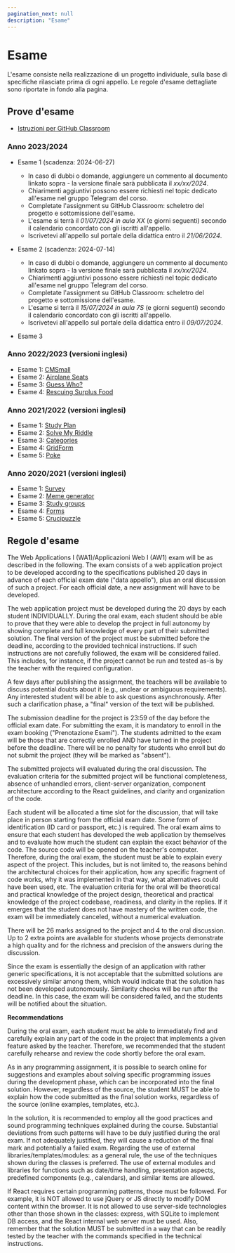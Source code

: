 ```yaml
---
pagination_next: null
description: "Esame"
---
```


# Esame

L'esame consiste nella realizzazione di un progetto individuale, sulla base di specifiche rilasciate prima di ogni appello. Le regole d'esame dettagliate sono riportate in fondo alla pagina.

## Prove d'esame

- [Istruzioni per GitHub Classroom](https://polito-wa1-aw1-2023.github.io/materials/GH-Classroom-Instructions.pdf)

### Anno 2023/2024

- Esame 1 (scadenza: 2024-06-27)
  - In caso di dubbi o domande, aggiungere un commento al documento linkato sopra - la versione finale sarà pubblicata il *xx/xx/2024*.
  - Chiarimenti aggiuntivi possono essere richiesti nel topic dedicato all'esame nel gruppo Telegram del corso.
  - Completate l'assignment su GitHub Classroom: scheletro del progetto e sottomissione dell'esame.
  - L'esame si terrà il *01/07/2024 in aula XX* (e giorni seguenti) secondo il calendario concordato con gli iscritti all'appello.
  - Iscrivetevi all'appello sul portale della didattica entro il *21/06/2024*.

- Esame 2 (scadenza: 2024-07-14)
  - In caso di dubbi o domande, aggiungere un commento al documento linkato sopra - la versione finale sarà pubblicata il *xx/xx/2024*.
  - Chiarimenti aggiuntivi possono essere richiesti nel topic dedicato all'esame nel gruppo Telegram del corso.
  - Completate l'assignment su GitHub Classroom: scheletro del progetto e sottomissione dell'esame.
  - L'esame si terrà il *15/07/2024 in aula 7S* (e giorni seguenti) secondo il calendario concordato con gli iscritti all'appello.
  - Iscrivetevi all'appello sul portale della didattica entro il *09/07/2024*.

- Esame 3


### Anno 2022/2023 (versioni inglesi)

- Esame 1: [CMSmall](https://docs.google.com/document/d/1MaIpKyLjvUv3UwMztYrYYVie_nTu4ekMYRyYpMEwzbk) 
- Esame 2: [Airplane Seats](https://docs.google.com/document/d/1D0asOxWrcH8Kk44I7UkGmicEHdAxgLvB69KZ8Gj3fNE)
- Esame 3: [Guess Who?](https://docs.google.com/document/d/1RSYjF_COthJ6wEG5-RnVXWcD0LjeVDUyqPNs49OUbNM)
- Esame 4: [Rescuing Surplus Food](https://docs.google.com/document/d/1K3aNNcYL0s7Zdned0G8OfO2ap7F0mL1DvKpxGMB9_yA)

### Anno 2021/2022 (versioni inglesi)

- Esame 1: [Study Plan](https://docs.google.com/document/d/1Yfjkr3Jwn8W3riLMU6F2CDTSmkdJNs90qsYqnMPolZw/)
- Esame 2: [Solve My Riddle](https://docs.google.com/document/d/1912JXirmOZ4Xy1vLND478aan25xkChZX_AuM1ZLq-mw)
- Esame 3: [Categories](https://docs.google.com/document/d/1_t4TXdRXJY-QlpE9wcAvMGjm2E9pNmdTXvnh-iTG2-I)
- Esame 4: [GridForm](https://docs.google.com/document/d/1vUwew3J3ZQGF-ndPB3aihsBKd1EI4jlzRC58pI8lkQ0/edit?usp=sharing)
- Esame 5: [Poke](https://docs.google.com/document/d/1e0Ev7gcY15EFsUkyRV5xYyxj5oSCW8TfNC7tt_q5uG8/edit?usp=sharing)

### Anno 2020/2021 (versioni inglesi)

- Esame 1: [Survey](http://lys.polito.it/files/courses/01TXYOV/2021/exam/WA1_exam1_survey_FINAL.pdf)
- Esame 2: [Meme generator](http://lys.polito.it/files/courses/01TXYOV/2021/exam/WA1_exam2_meme_generator_FINAL.pdf)
- Esame 3: [Study groups](http://lys.polito.it/files/courses/01TXYOV/2021/exam/WA1_exam3_StudyGroups_FINAL.pdf)
- Esame 4: [Forms](http://lys.polito.it/files/courses/01TXYOV/2021/exam/WA1_exam4_forms_FINAL.pdf)
- Esame 5: [Crucipuzzle](http://lys.polito.it/files/courses/01TXYOV/2021/exam/WA1_exam5_crucipuzzle.pdf)


## Regole d'esame

The Web Applications I (WA1)/Applicazioni Web I (AW1) exam will be as described in the following.
The exam consists of a web application project to be developed according to the specifications published 20 days in advance of each official exam date ("data appello"), plus an oral discussion of such a project. For each official date, a new assignment will have to be developed.

The web application project must be developed during the 20 days by each student INDIVIDUALLY. During the oral exam, each student should be able to prove that they were able to develop the project in full autonomy by showing complete and full knowledge of every part of their submitted solution.
The final version of the project must be submitted before the deadline, according to the provided technical instructions.
If such instructions are not carefully followed, the exam will be considered failed. This includes, for instance, if the project cannot be run and tested as-is by the teacher with the required configuration.

A few days after publishing the assignment, the teachers will be available to discuss potential doubts about it (e.g., unclear or ambiguous requirements). Any interested student will be able to ask questions asynchronously. After such a clarification phase, a "final" version of the text will be published.

The submission deadline for the project is 23:59 of the day before the official exam date.
For submitting the exam, it is mandatory to enroll in the exam booking ("Prenotazione Esami"). The students admitted to the exam will be those that are correctly enrolled AND have turned in the project before the deadline. There will be no penalty for students who enroll but do not submit the project (they will be marked as "absent").

The submitted projects will evaluated during the oral discussion.
The evaluation criteria for the submitted project will be functional completeness, absence of unhandled errors, client-server organization, component architecture according to the React guidelines, and clarity and organization of the code.

Each student will be allocated a time slot for the discussion, that will take place in person starting from the official exam date. Some form of identification (ID card or passport, etc.) is required. The oral exam aims to ensure that each student has developed the web application by themselves and to evaluate how much the student can explain the exact behavior of the code. The source code will be opened on the teacher's computer.
Therefore, during the oral exam, the student must be able to explain every aspect of the project. This includes, but is not limited to, the reasons behind the architectural choices for their application, how any specific fragment of code works, why it was implemented in that way, what alternatives could have been used, etc.
The evaluation criteria for the oral will be theoretical and practical knowledge of the project design, theoretical and practical knowledge of the project codebase, readiness, and clarity in the replies. 
If it emerges that the student does not have mastery of the written code, the exam will be immediately canceled, without a numerical evaluation.

There will be 26 marks assigned to the project and 4 to the oral discussion. Up to 2 extra points are available for students whose projects demonstrate a high quality and for the richness and precision of the answers during the discussion.

Since the exam is essentially the design of an application with rather generic specifications, it is not acceptable that the submitted solutions are excessively similar among them, which would indicate that the solution has not been developed autonomously. Similarity checks will be run after the deadline. In this case, the exam will be considered failed, and the students will be notified about the situation.

**Recommendations**

During the oral exam, each student must be able to immediately find and carefully explain any part of the code in the project that implements a given feature asked by the teacher. Therefore, we recommended that the student carefully rehearse and review the code shortly before the oral exam.

As in any programming assignment, it is possible to search online for suggestions and examples about solving specific programming issues during the development phase, which can be incorporated into the final solution. However, regardless of the source, the student MUST be able to explain how the code submitted as the final solution works, regardless of the source (online examples, templates, etc.).

In the solution, it is recommended to employ all the good practices and sound programming techniques explained during the course. Substantial deviations from such patterns will have to be duly justified during the oral exam. If not adequately justified, they will cause a reduction of the final mark and potentially a failed exam.
Regarding the use of external libraries/templates/modules: as a general rule, the use of the techniques shown during the classes is preferred. The use of external modules and libraries for functions such as date/time handling, presentation aspects, predefined components (e.g., calendars), and similar items are allowed.

If React requires certain programming patterns, those must be followed. For example, it is NOT allowed to use jQuery or JS directly to modify DOM content within the browser. It is not allowed to use server-side technologies other than those shown in the classes: express, with SQLite to implement DB access, and the React internal web server must be used. Also, remember that the solution MUST be submitted in a way that can be readily tested by the teacher with the commands specified in the technical instructions.
